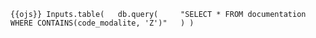 ```{{ojs}}
Inputs.table(
  db.query(
    "SELECT * FROM documentation WHERE CONTAINS(code_modalite, 'Z')"
  )
)
```



